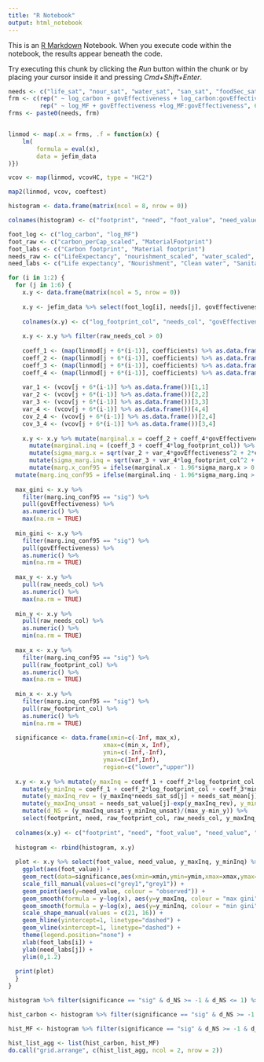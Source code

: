 ```yaml
---
title: "R Notebook"
output: html_notebook
---
```


This is an [R Markdown](http://rmarkdown.rstudio.com) Notebook. When you execute code within the notebook, the results appear beneath the code. 

Try executing this chunk by clicking the *Run* button within the chunk or by placing your cursor inside it and pressing *Cmd+Shift+Enter*. 

```r
needs <- c("life_sat", "nour_sat", "water_sat", "san_sat", "foodSec_sat", "energy_sat")
frm <- c(rep(" ~ log_carbon + govEffectiveness + log_carbon:govEffectiveness", 6), 
         rep(" ~ log_MF + govEffectiveness +log_MF:govEffectiveness", 6))
frms <- paste0(needs, frm)


linmod <- map(.x = frms, .f = function(x) {
    lm(
        formula = eval(x),
        data = jefim_data
)})
```

```r
vcov <- map(linmod, vcovHC, type = "HC2")
```

```r
map2(linmod, vcov, coeftest)
```

```r
histogram <- data.frame(matrix(ncol = 8, nrow = 0))

colnames(histogram) <- c("footprint", "need", "foot_value", "need_value", "y_maxInq", "y_minInq", "significance", "d_NS")

foot_log <- c("log_carbon", "log_MF")
foot_raw <- c("carbon_perCap_scaled", "MaterialFootprint")
foot_labs <- c("Carbon footprint", "Material footprint")
needs_raw <- c("LifeExpectancy", "nourishment_scaled", "water_scaled", "Sanitation", "foodSecurity_scaled", "AccessToEnergy")
need_labs <- c("Life expectancy", "Nourishment", "Clean water", "Sanitation", "Food security", "Electricity")

for (i in 1:2) {
  for (j in 1:6) {
    x.y <- data.frame(matrix(ncol = 5, nrow = 0))
    
    x.y <- jefim_data %>% select(foot_log[i], needs[j], govEffectiveness, foot_raw[i], needs_raw[j]) %>% mutate(footprint = foot_raw[i], need = needs_raw[j])
    
    colnames(x.y) <- c("log_footprint_col", "needs_col", "govEffectiveness", "raw_footprint_col", "raw_needs_col", "footprint", "need")
    
    x.y <- x.y %>% filter(raw_needs_col > 0)
    
    coeff_1 <- (map(linmod[j + 6*(i-1)], coefficients) %>% as.data.frame())[1,1]
    coeff_2 <- (map(linmod[j + 6*(i-1)], coefficients) %>% as.data.frame())[2,1]
    coeff_3 <- (map(linmod[j + 6*(i-1)], coefficients) %>% as.data.frame())[3,1]
    coeff_4 <- (map(linmod[j + 6*(i-1)], coefficients) %>% as.data.frame())[4,1]
    
    var_1 <- (vcov[j + 6*(i-1)] %>% as.data.frame())[1,1]
    var_2 <- (vcov[j + 6*(i-1)] %>% as.data.frame())[2,2]
    var_3 <- (vcov[j + 6*(i-1)] %>% as.data.frame())[3,3]
    var_4 <- (vcov[j + 6*(i-1)] %>% as.data.frame())[4,4]
    cov_2_4 <- (vcov[j + 6*(i-1)] %>% as.data.frame())[2,4]
    cov_3_4 <- (vcov[j + 6*(i-1)] %>% as.data.frame())[3,4]
    
    x.y <- x.y %>% mutate(marginal.x = coeff_2 + coeff_4*govEffectiveness) %>% 
      mutate(marginal.inq = (coeff_3 + coeff_4*log_footprint_col)) %>% 
      mutate(sigma_marg.x = sqrt(var_2 + var_4*govEffectiveness^2 + 2*cov_2_4*govEffectiveness)) %>% 
      mutate(sigma_marg.inq = sqrt(var_3 + var_4*log_footprint_col^2 + 2*cov_3_4*log_footprint_col)) %>% 
      mutate(marg.x_conf95 = ifelse(marginal.x - 1.96*sigma_marg.x > 0 | marginal.x + 1.96*sigma_marg.x < 0, "sig", "insig")) %>% 
  mutate(marg.inq_conf95 = ifelse(marginal.inq - 1.96*sigma_marg.inq > 0 | marginal.inq + 1.96*sigma_marg.inq < 0, "sig", "insig"))
    
  max_gini <- x.y %>% 
    filter(marg.inq_conf95 == "sig") %>% 
    pull(govEffectiveness) %>% 
    as.numeric() %>% 
    max(na.rm = TRUE)
  
  min_gini <- x.y %>% 
    filter(marg.inq_conf95 == "sig") %>% 
    pull(govEffectiveness) %>% 
    as.numeric() %>% 
    min(na.rm = TRUE)
  
  max_y <- x.y %>% 
    pull(raw_needs_col) %>% 
    as.numeric() %>% 
    max(na.rm = TRUE)
  
  min_y <- x.y %>% 
    pull(raw_needs_col) %>% 
    as.numeric() %>% 
    min(na.rm = TRUE)
  
  max_x <- x.y %>% 
    filter(marg.inq_conf95 == "sig") %>% 
    pull(raw_footprint_col) %>% 
    as.numeric() %>% 
    max(na.rm = TRUE)
  
  min_x <- x.y %>% 
    filter(marg.inq_conf95 == "sig") %>% 
    pull(raw_footprint_col) %>% 
    as.numeric() %>% 
    min(na.rm = TRUE)
  
  significance <- data.frame(xmin=c(-Inf, max_x),
                           xmax=c(min_x, Inf),
                           ymin=c(-Inf,-Inf),
                           ymax=c(Inf,Inf),
                           region=c("lower","upper"))
  
  x.y <- x.y %>% mutate(y_maxInq = coeff_1 + coeff_2*log_footprint_col + coeff_3*max_gini + coeff_4*log_footprint_col*max_gini) %>% 
    mutate(y_minInq = coeff_1 + coeff_2*log_footprint_col + coeff_3*min_gini + coeff_4*log_footprint_col*min_gini) %>% 
    mutate(y_maxInq_rev = (y_maxInq*needs_sat_sd[j] + needs_sat_mean[j]), y_minInq_rev = (y_minInq*needs_sat_sd[j] + needs_sat_mean[j])) %>% 
    mutate(y_maxInq_unsat = needs_sat_value[j]-exp(y_maxInq_rev), y_minInq_unsat = needs_sat_value[j]-exp(y_minInq_rev)) %>% 
    mutate(d_NS = (y_maxInq_unsat-y_minInq_unsat)/(max_y-min_y)) %>% 
    select(footprint, need, raw_footprint_col, raw_needs_col, y_maxInq_unsat, y_minInq_unsat, marg.inq_conf95, d_NS)
  
  colnames(x.y) <- c("footprint", "need", "foot_value", "need_value", "y_maxInq", "y_minInq", "significance", "d_NS")
  
  histogram <- rbind(histogram, x.y)
  
  plot <- x.y %>% select(foot_value, need_value, y_maxInq, y_minInq) %>% as.matrix() %>% as.data.frame() %>% 
    ggplot(aes(foot_value)) + 
    geom_rect(data=significance,aes(xmin=xmin,ymin=ymin,xmax=xmax,ymax=ymax,fill=region), alpha=0.2,inherit.aes=FALSE) +
    scale_fill_manual(values=c("grey1","grey1")) + 
    geom_point(aes(y=need_value, colour = "observed")) + 
    geom_smooth(formula = y~log(x), aes(y=y_maxInq, colour = "max gini"), se = FALSE) +
    geom_smooth(formula = y~log(x), aes(y=y_minInq, colour = "min gini"), se = FALSE) +
    scale_shape_manual(values = c(21, 16)) + 
    geom_hline(yintercept=1, linetype="dashed") + 
    geom_vline(xintercept=1, linetype="dashed") +
    theme(legend.position="none") +
    xlab(foot_labs[i]) + 
    ylab(need_labs[j]) + 
    ylim(0,1.2)
  
  print(plot)
  }
}

```

```r
histogram %>% filter(significance == "sig" & d_NS >= -1 & d_NS <= 1) %>% select(d_NS) %>% as.matrix() %>% as.data.frame() %>% ggplot(aes(d_NS)) + geom_histogram(binwidth = 0.1, color="black", fill = "green", boundary = 0, boundary = 0) + geom_vline(xintercept=0, linetype="dashed") + geom_vline(xintercept=0, linetype="dashed") + xlim(-1,1) + ggtitle("Income inequality") + theme(legend.position="none") + ylab("Frequency") + xlab("NS improvement")

hist_carbon <- histogram %>% filter(significance == "sig" & d_NS >= -1 & d_NS <= 1 & footprint == "carbon_perCap_scaled") %>% select(d_NS) %>% as.matrix() %>% as.data.frame() %>% ggplot(aes(d_NS)) + geom_histogram(binwidth = 0.1, color="black", fill = "green", boundary = 0, boundary = 0) + geom_vline(xintercept=0, linetype="dashed") + geom_vline(xintercept=0, linetype="dashed") + xlim(-1,1) + ggtitle("Carbon footprint") + theme(legend.position="none") + ylab("Frequency") + xlab("NS improvement")

hist_MF <- histogram %>% filter(significance == "sig" & d_NS >= -1 & d_NS <= 1 & footprint == "MaterialFootprint") %>% select(d_NS) %>% as.matrix() %>% as.data.frame() %>% ggplot(aes(d_NS)) + geom_histogram(binwidth = 0.1, color="black", fill = "green", boundary = 0, boundary = 0) + geom_vline(xintercept=0, linetype="dashed") + geom_vline(xintercept=0, linetype="dashed") + xlim(-1,1) + ggtitle("Material footprint") + theme(legend.position="none") + ylab("Frequency") + xlab("NS improvement")

hist_list_agg <- list(hist_carbon, hist_MF) 
do.call("grid.arrange", c(hist_list_agg, ncol = 2, nrow = 2))
```